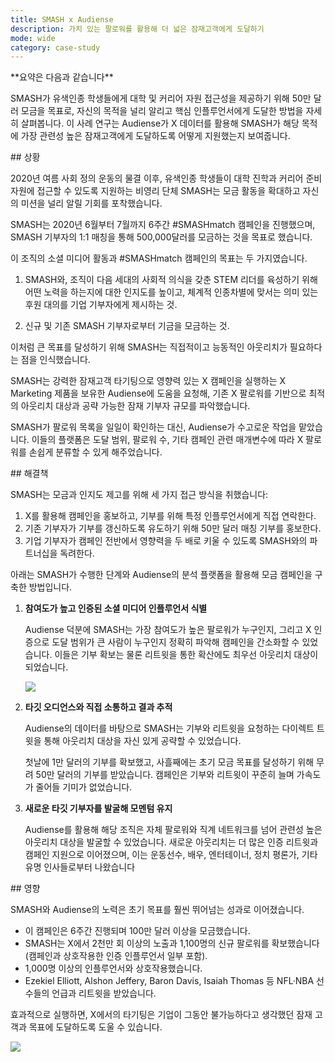 ```yaml
---
title: SMASH x Audiense
description: 가치 있는 팔로워를 활용해 더 넓은 잠재고객에게 도달하기
mode: wide
category: case-study
---
```


<Note>
**요약은 다음과 같습니다**

SMASH가 유색인종 학생들에게 대학 및 커리어 자원 접근성을 제공하기 위해 50만 달러 모금을 목표로, 자신의 목적을 널리 알리고 핵심 인플루언서에게 도달한 방법을 자세히 살펴봅니다. 이 사례 연구는 Audiense가 X 데이터를 활용해 SMASH가 해당 목적에 가장 관련성 높은 잠재고객에게 도달하도록 어떻게 지원했는지 보여줍니다.
</Note>

<div id="situation">
  ## 상황
</div>

2020년 여름 사회 정의 운동의 물결 이후, 유색인종 학생들이 대학 진학과 커리어 준비 자원에 접근할 수 있도록 지원하는 비영리 단체 SMASH는 모금 활동을 확대하고 자신의 미션을 널리 알릴 기회를 포착했습니다.

SMASH는 2020년 6월부터 7월까지 6주간 #SMASHmatch 캠페인을 진행했으며, SMASH 기부자의 1:1 매칭을 통해 500,000달러를 모금하는 것을 목표로 했습니다.

이 조직의 소셜 미디어 활동과 #SMASHmatch 캠페인의 목표는 두 가지였습니다.

1. SMASH와, 조직이 다음 세대의 사회적 의식을 갖춘 STEM 리더를 육성하기 위해 어떤 노력을 하는지에 대한 인지도를 높이고, 체계적 인종차별에 맞서는 의미 있는 후원 대의를 기업 기부자에게 제시하는 것.

2. 신규 및 기존 SMASH 기부자로부터 기금을 모금하는 것.

이처럼 큰 목표를 달성하기 위해 SMASH는 직접적이고 능동적인 아웃리치가 필요하다는 점을 인식했습니다. 

SMASH는 강력한 잠재고객 타기팅으로 영향력 있는 X 캠페인을 실행하는 X Marketing 제품을 보유한 Audiense에 도움을 요청해, 기존 X 팔로워를 기반으로 최적의 아웃리치 대상과 공략 가능한 잠재 기부자 규모를 파악했습니다. 

SMASH가 팔로워 목록을 일일이 확인하는 대신, Audiense가 수고로운 작업을 맡았습니다. 이들의 플랫폼은 도달 범위, 팔로워 수, 기타 캠페인 관련 매개변수에 따라 X 팔로워를 손쉽게 분류할 수 있게 해주었습니다.

<div id="solution">
  ## 해결책
</div>

SMASH는 모금과 인지도 제고를 위해 세 가지 접근 방식을 취했습니다:

1. X를 활용해 캠페인을 홍보하고, 기부를 위해 특정 인플루언서에게 직접 연락한다.
1. 기존 기부자가 기부를 갱신하도록 유도하기 위해 50만 달러 매칭 기부를 홍보한다.
1. 기업 기부자가 캠페인 전반에서 영향력을 두 배로 키울 수 있도록 SMASH와의 파트너십을 독려한다.

아래는 SMASH가 수행한 단계와 Audiense의 분석 플랫폼을 활용해 모금 캠페인을 구축한 방법입니다.

1. **참여도가 높고 인증된 소셜 미디어 인플루언서 식별**
    
    Audiense 덕분에 SMASH는 가장 참여도가 높은 팔로워가 누구인지, 그리고 X 인증으로 도달 범위가 큰 사람이 누구인지 정확히 파악해 캠페인을 간소화할 수 있었습니다. 이들은 기부 확보는 물론 리트윗을 통한 확산에도 최우선 아웃리치 대상이 되었습니다.

    ![](/images/success-stories/smash-and-audiense-1.png)

2. **타깃 오디언스와 직접 소통하고 결과 추적**
    
    Audiense의 데이터를 바탕으로 SMASH는 기부와 리트윗을 요청하는 다이렉트 트윗을 통해 아웃리치 대상을 자신 있게 공략할 수 있었습니다.
    
    첫날에 1만 달러의 기부를 확보했고, 사흘째에는 초기 모금 목표를 달성하기 위해 무려 50만 달러의 기부를 받았습니다. 캠페인은 기부와 리트윗이 꾸준히 늘며 가속도가 줄어들 기미가 없었습니다.

3. **새로운 타깃 기부자를 발굴해 모멘텀 유지**
    
    Audiense를 활용해 해당 조직은 자체 팔로워와 직계 네트워크를 넘어 관련성 높은 아웃리치 대상을 발굴할 수 있었습니다. 새로운 아웃리치는 더 많은 인증 리트윗과 캠페인 지원으로 이어졌으며, 이는 운동선수, 배우, 엔터테이너, 정치 평론가, 기타 유명 인사들로부터 나왔습니다

<div id="impact">
  ## 영향
</div>

SMASH와 Audiense의 노력은 초기 목표를 훨씬 뛰어넘는 성과로 이어졌습니다.

- 이 캠페인은 6주간 진행되며 100만 달러 이상을 모금했습니다.
- SMASH는 X에서 2천만 회 이상의 노출과 1,100명의 신규 팔로워를 확보했습니다(캠페인과 상호작용한 인증 인플루언서 일부 포함).
- 1,000명 이상의 인플루언서와 상호작용했습니다.
- Ezekiel Elliott, Alshon Jeffery, Baron Davis, Isaiah Thomas 등 NFL·NBA 선수들의 언급과 리트윗을 받았습니다.

효과적으로 실행하면, X에서의 타기팅은 기업이 그동안 불가능하다고 생각했던 잠재 고객과 목표에 도달하도록 도울 수 있습니다.

![](/images/success-stories/smash-and-audiense-2.png)